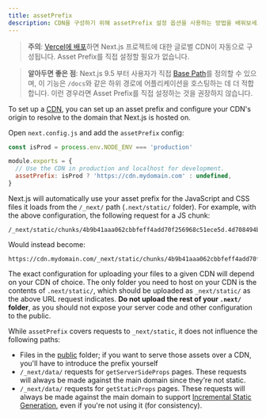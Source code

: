 ```yaml
---
title: assetPrefix
description: CDN을 구성하기 위해 assetPrefix 설정 옵션을 사용하는 방법을 배워보세요.
---
```


> **주의**: [Vercel에 배포](/docs/pages/building-your-application/deploying)하면 Next.js 프로젝트에 대한 글로벌 CDN이 자동으로 구성됩니다.
> Asset Prefix를 직접 설정할 필요가 없습니다.

> **알아두면 좋은 점**: Next.js 9.5 부터 사용자가 직접 [Base Path](/docs/app/api-reference/next-config-js/basePath)를 정의할 수 있으며,
> 이 기능은 `/docs`와 같은 하위 경로에 어플리케이션을 호스팅하는 데 더 적합합니다.
> 이런 경우라면 Asset Prefix를 직접 설정하는 것을 권장하지 않습니다.

To set up a [CDN](https://en.wikipedia.org/wiki/Content_delivery_network), you can set up an asset prefix and configure your CDN's origin to resolve to the domain that Next.js is hosted on.

Open `next.config.js` and add the `assetPrefix` config:

```js filename="next.config.js"
const isProd = process.env.NODE_ENV === 'production'

module.exports = {
  // Use the CDN in production and localhost for development.
  assetPrefix: isProd ? 'https://cdn.mydomain.com' : undefined,
}
```

Next.js will automatically use your asset prefix for the JavaScript and CSS files it loads from the `/_next/` path (`.next/static/` folder). For example, with the above configuration, the following request for a JS chunk:

```
/_next/static/chunks/4b9b41aaa062cbbfeff4add70f256968c51ece5d.4d708494b3aed70c04f0.js
```

Would instead become:

```
https://cdn.mydomain.com/_next/static/chunks/4b9b41aaa062cbbfeff4add70f256968c51ece5d.4d708494b3aed70c04f0.js
```

The exact configuration for uploading your files to a given CDN will depend on your CDN of choice. The only folder you need to host on your CDN is the contents of `.next/static/`, which should be uploaded as `_next/static/` as the above URL request indicates. **Do not upload the rest of your `.next/` folder**, as you should not expose your server code and other configuration to the public.

While `assetPrefix` covers requests to `_next/static`, it does not influence the following paths:

- Files in the [public](/docs/pages/building-your-application/optimizing/static-assets) folder; if you want to serve those assets over a CDN, you'll have to introduce the prefix yourself
- `/_next/data/` requests for `getServerSideProps` pages. These requests will always be made against the main domain since they're not static.
- `/_next/data/` requests for `getStaticProps` pages. These requests will always be made against the main domain to support [Incremental Static Generation](/docs/pages/building-your-application/data-fetching/incremental-static-regeneration), even if you're not using it (for consistency).
